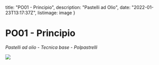 
  title: "PO01 - Principio",
  description: "Pastelli ad Olio",
  date: "2022-01-23T13:17:37Z",
  listimage: image
}


# PO01 - Principio

*Pastelli ad olio - Tecnica base - Polpastrelli*

<img src={image.src} />
